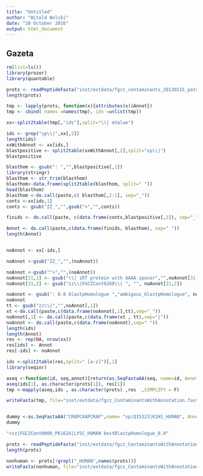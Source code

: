 ```yaml
---
title: "Untitled"
author: "Witold Wolski"
date: "20 October 2016"
output: html_document
---
```


## Gazeta

```r
rm(list=ls())
library(prozor)
library(quantable)

prots <- readPeptideFasta("inst/extdata/fgcz_contaminants_20130115_patchedWithRespectiveUniprot2.fasta")
length(prots)

tmp <- lapply(prots, function(x){attributes(x)$Annot})
tmp <- cbind( names =names(tmp), ids =unlist(tmp))

xx<-split2table(tmp[,"ids"],split="\\| eValue")

ids <- grep("sp\\|",xx[,2])
length(ids)
xxWithAnnot <- xx[ids,]
blastpositive <- split2table(xxWithAnnot[,2],split="sp\\|")
blastpositive

blasthom <- gsub(": ","",blastpositive[,1])
library(stringr)
blasthom <- str_trim(blasthom)
blasthom<-data.frame(split2table(blasthom, split=" "))
head(blasthom)
blasthom <-do.call(paste,c( blasthom[,2:1], sep="_"))
conts <-xx[ids,1]
conts <- gsub("ZZ_","",gsub(">","",conts))

finids <- do.call(paste, c(data.frame(conts,blastpositive[,2]), sep="_" ))

Annot <- do.call(paste,c(data.frame(finids, blasthom), sep=" "))
length(Annot)


noAnnot <- xx[-ids,]

noAnnot <-gsub("ZZ_","",(noAnnot))

noAnnot <-gsub("^>","",(noAnnot))
noAnnot[31,1] <- gsub("\\| iRT protein with AAAA spacer","",noAnnot[31,1])
noAnnot[31,2] <- gsub("zz\\|FGCZCont0260\\| ", "", noAnnot[31,2])

noAnnot <- gsub(": 0.0 blastpHomologue ","ambigous_blastpHomologue", noAnnot)
noAnnot
tt <- gsub("zz\\|","",noAnnot[,1])
xt <-do.call(paste,c(data.frame(noAnnot[,1],tt),sep="_"))
noAnnot[,1] <- do.call(paste,c(data.frame(xt , tt),sep="|"))
noAnnot <- do.call(paste,c(data.frame(noAnnot),sep=" "))
length(ids)
length(Annot)
res <- rep(NA, nrow(xx))
res[ids] <- Annot
res[-ids] <- noAnnot

ids <-split2table(res,split=" [a-z]")[,1]
library(seqinr)

aseq <-function(id, seq,annot){return(as.SeqFastaAA(seq, name=id, Annot= paste(">",annot,sep="")))}
aseq(ids[1], as.character(prots[1]), res[1])
tmp <-mapply(aseq,ids , as.character(prots) ,res  ,SIMPLIFY = F)

writeFasta(tmp, file="inst/extdata/fgcz_ContaminantsWithAnnotation.fasta")


dummy <-as.SeqFastaAA("CRAPCRAPCRAP",name= "sp|Q15323|K1H1_HUMAN", Annot=">zz|ZZ_FGCZCont0005| eValue: 1.0e-54 blastpHomologue sp|Q15323|K1H1_HUMAN")
dummy

">zz|FGCZCont0000_P61626|LYSC_HUMAN bestBlastpHomologue_0.0"

```


```r

prots <- readPeptideFasta("inst/extdata/fgcz_ContaminantsWithAnnotation.fasta")
length(prots)

nonhuman <- prots[!grepl("_HUMAN",names(prots))]
writeFasta(nonhuman, file="inst/extdata/fgcz_ContaminantsWithAnnotationNoHuman.fasta")

```
